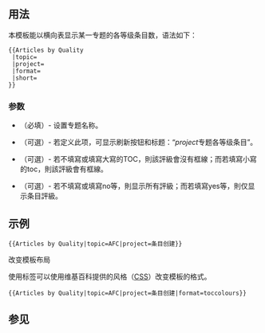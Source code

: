 {{Documentation subpage}}
{{template shortcut|AbQ}}
{{noteTA|G1=IT}}
== 用法 ==
本模板能以横向表显示某一专题的各等级条目数，语法如下：
<pre>
{{Articles by Quality
 |topic=
 |project=
 |format=
 |short=
}}
</pre>

=== 参数 ===
* {{para|topic}}（必填）- 设置专题名称。
* {{para|project}}（可選）- 若定义此项，可显示刷新按钮和标题：“''project''专题各等级条目”。
* {{para|format}}（可選）- 若不填寫或填寫大寫的TOC，則該評級會沒有框線；而若填寫小寫的toc，則該評級會有框線。
* {{para|short}}（可選）- 若不填寫或填寫no等，則显示所有評級；而若填寫yes等，則仅显示条目評級。

== 示例 ==
<pre>
{{Articles by Quality|topic=AFC|project=条目创建}}
</pre>

;改变模板布局

使用{{para|format}}标签可以使用维基百科提供的风格（[[CSS]]）改变模板的格式。

<pre>
{{Articles by Quality|topic=AFC|project=条目创建|format=toccolours}}
</pre>

== 参见 ==
{{Grading scheme/doc/see also}}
<includeonly>
[[Category:评级模板| ]]
</includeonly>